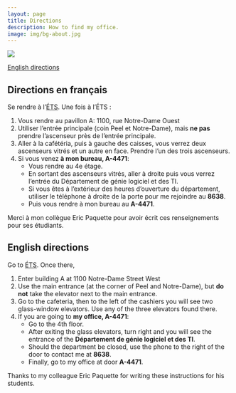 ```yaml
---
layout: page
title: Directions
description: How to find my office.
image: img/bg-about.jpg
---
```


![](img/bg-about.jpg)

[English directions](#english-directions)

## Directions en français

Se rendre à l'[ÉTS](https://www.etsmtl.ca/nous-joindre). Une fois à l'ÉTS&nbsp;: 

1. Vous rendre au pavillon A: 1100, rue Notre-Dame Ouest
1. Utiliser l'entrée principale (coin Peel et Notre-Dame), mais **ne pas** prendre l'ascenseur près de l'entrée principale. 
2. Aller à la cafétéria, puis à gauche des caisses, vous verrez deux ascenseurs vitrés et un autre en face. Prendre l'un des trois ascenseurs. 
3. Si vous venez **à mon bureau, A-4471**:
   - Vous rendre au 4e étage. 
   - En sortant des ascenseurs vitrés, aller à droite puis vous verrez l'entrée du Département de génie logiciel et des TI.
   - Si vous êtes à l'extérieur des heures d'ouverture du département, utiliser le téléphone à droite de la porte pour me rejoindre au **8638**.
   - Puis vous rendre à mon bureau au **A-4471**. 

Merci à mon collègue Eric Paquette pour avoir écrit ces renseignements pour ses étudiants.

## English directions

Go to [ÉTS](https://www.etsmtl.ca/en/contact-ets). Once there, 

1. Enter building A at 1100 Notre-Dame Street West 
2. Use the main entrance (at the corner of Peel and Notre-Dame), but **do not** take the elevator next to the main entrance.
3. Go to the cafeteria, then to the left of the cashiers you will see two glass-window elevators. Use any of the three elevators found there.
4. If you are going to **my office, A-4471**:
   - Go to the 4th floor.
   - After exiting the glass elevators, turn right and you will see the entrance of the **Département de génie logiciel et des TI**.
   - Should the department be closed, use the phone to the right of the door to contact me at **8638**.
   - Finally, go to my office at door **A-4471**.

Thanks to my colleague Eric Paquette for writing these instructions for his students.
